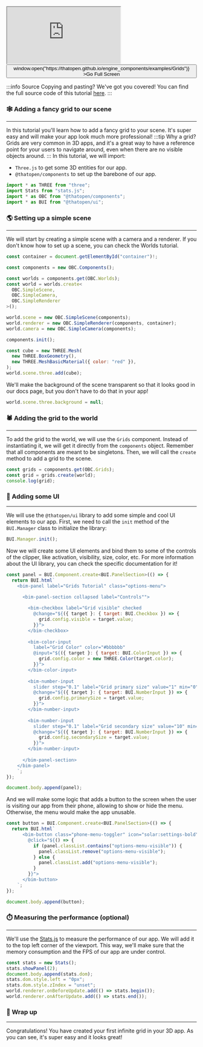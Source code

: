 <div style={{position: "relative"}}><iframe src="https://thatopen.github.io/engine_components/examples/Grids"></iframe><button class="full-screen-btn" onClick={() => window.open("https://thatopen.github.io/engine_components/examples/Grids")} >Go Full Screen</button></div>

:::info Source
Copying and pasting? We've got you covered! You can find the full source code of this tutorial [here](https://github.com/ThatOpen/engine_components/blob/main/packages/core/src/core/Grids/example.ts).
:::

### 🕸️ Adding a fancy grid to our scene 
---
In this tutorial you'll learn how to add a fancy grid to your scene. It's super easy and will make your app look much more professional!
:::tip Why a grid?
Grids are very common in 3D apps, and it's a great way to have a reference point for your users to navigate around, even when there are no visible objects around.
:::
In this tutorial, we will import:
- `Three.js` to get some 3D entities for our app.
- `@thatopen/components` to set up the barebone of our app.

```js
import * as THREE from "three";
import Stats from "stats.js";
import * as OBC from "@thatopen/components";
import * as BUI from "@thatopen/ui";
```
### 🌎 Setting up a simple scene
---
We will start by creating a simple scene with a camera and a renderer. If you don't know how to set up a scene, you can check the Worlds tutorial.

```js
const container = document.getElementById("container")!;

const components = new OBC.Components();

const worlds = components.get(OBC.Worlds);
const world = worlds.create<
  OBC.SimpleScene,
  OBC.SimpleCamera,
  OBC.SimpleRenderer
>();

world.scene = new OBC.SimpleScene(components);
world.renderer = new OBC.SimpleRenderer(components, container);
world.camera = new OBC.SimpleCamera(components);

components.init();

const cube = new THREE.Mesh(
  new THREE.BoxGeometry(),
  new THREE.MeshBasicMaterial({ color: "red" }),
);
world.scene.three.add(cube);
```
We'll make the background of the scene transparent so that it looks good in our docs page, but you don't have to do that in your app!

```js
world.scene.three.background = null;
```
### 🕷️ Adding the grid to the world
---
To add the grid to the world, we will use the `Grids` component. Instead of instantiating it, we will get it directly from the `components` object. Remember that all components are meant to be singletons. Then, we will call the `create` method to add a grid to the scene.

```js
const grids = components.get(OBC.Grids);
const grid = grids.create(world);
console.log(grid);
```
### 🧩 Adding some UI
---
We will use the `@thatopen/ui` library to add some simple and cool UI elements to our app. First, we need to call the `init` method of the `BUI.Manager` class to initialize the library:

```js
BUI.Manager.init();
```
Now we will create some UI elements and bind them to some of the controls of the clipper, like activation, visibility, size, color, etc. For more information about the UI library, you can check the specific documentation for it!

```js
const panel = BUI.Component.create<BUI.PanelSection>(() => {
  return BUI.html`
    <bim-panel label="Grids Tutorial" class="options-menu">

      <bim-panel-section collapsed label="Controls"">
          
        <bim-checkbox label="Grid visible" checked 
          @change="${({ target }: { target: BUI.Checkbox }) => {
            grid.config.visible = target.value;
          }}">
        </bim-checkbox>
      
        <bim-color-input 
          label="Grid Color" color="#bbbbbb" 
          @input="${({ target }: { target: BUI.ColorInput }) => {
            grid.config.color = new THREE.Color(target.color);
          }}">
        </bim-color-input>
        
        <bim-number-input 
          slider step="0.1" label="Grid primary size" value="1" min="0" max="10"
          @change="${({ target }: { target: BUI.NumberInput }) => {
            grid.config.primarySize = target.value;
          }}">
        </bim-number-input>
        
        <bim-number-input 
          slider step="0.1" label="Grid secondary size" value="10" min="0" max="20"
          @change="${({ target }: { target: BUI.NumberInput }) => {
            grid.config.secondarySize = target.value;
          }}">
        </bim-number-input>
        
      </bim-panel-section>
    </bim-panel>
    `;
});

document.body.append(panel);
```
And we will make some logic that adds a button to the screen when the user is visiting our app from their phone, allowing to show or hide the menu. Otherwise, the menu would make the app unusable.

```js
const button = BUI.Component.create<BUI.PanelSection>(() => {
  return BUI.html`
      <bim-button class="phone-menu-toggler" icon="solar:settings-bold"
        @click="${() => {
          if (panel.classList.contains("options-menu-visible")) {
            panel.classList.remove("options-menu-visible");
          } else {
            panel.classList.add("options-menu-visible");
          }
        }}">
      </bim-button>
    `;
});

document.body.append(button);
```
### ⏱️ Measuring the performance (optional)
---
We'll use the [Stats.js](https://github.com/mrdoob/stats.js) to measure the performance of our app. We will add it to the top left corner of the viewport. This way, we'll make sure that the memory consumption and the FPS of our app are under control.

```js
const stats = new Stats();
stats.showPanel(2);
document.body.append(stats.dom);
stats.dom.style.left = "0px";
stats.dom.style.zIndex = "unset";
world.renderer.onBeforeUpdate.add(() => stats.begin());
world.renderer.onAfterUpdate.add(() => stats.end());
```
### 🎉 Wrap up
---
Congratulations! You have created your first infinite grid in your 3D app. As you can see, it's super easy and it looks great!

